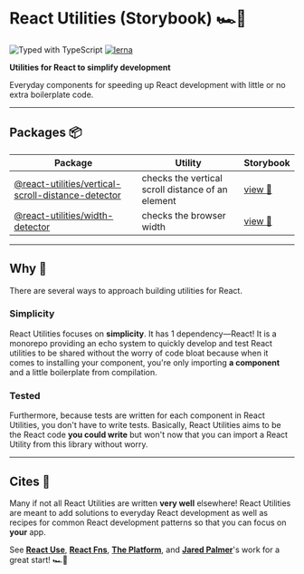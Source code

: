 
<Meta title='React Utilities Storybook' />

# React Utilities (Storybook) 🏎💨

![Typed with TypeScript](https://flat.badgen.net/badge/icon/Typed?icon=typescript&label&labelColor=blue&color=555555)
[![lerna](https://img.shields.io/badge/maintained%20with-lerna-cc00ff.svg)](https://lerna.js.org/)

**Utilities for React to simplify development**

Everyday components for speeding up React development with little or no extra boilerplate code.

---

## Packages 📦

| Package                                                                                                                                                  | Utility                                           | Storybook   |
| -------------------------------------------------------------------------------------------------------------------------------------------------------- | ------------------------------------------------- | ----------- |
| [@react-utilities/vertical-scroll-distance-detector](https://github.com/react-utilities/react-utilities/tree/packages/vertical-scroll-distance-detector) | checks the vertical scroll distance of an element | [view 📕]() |
| [@react-utilities/width-detector](https://github.com/react-utilities/react-utilities/tree/packages/width-detector)                                       | checks the browser width                          | [view 📕]() |

---

## Why 🧐

There are several ways to approach building utilities for React.

### Simplicity

React Utilities focuses on **simplicity**. It has 1 dependency—React! It is a monorepo providing an echo system to quickly develop and test React utilities to be shared without the worry of code bloat because when it comes to installing your component, you're only importing **a component** and a little boilerplate from compilation.

### Tested

Furthermore, because tests are written for each component in React Utilities, you don't have to write tests. Basically, React Utilities aims to be the React code **you could write** but won't now that you can import a React Utility from this library without worry.

---

## Cites 🙏

Many if not all React Utilities are written **very well** elsewhere! React Utilities are meant to add solutions to everyday React development as well as recipes for common React development patterns so that you can focus on **your** app.

See **[React Use](https://github.com/streamich/react-use)**, **[React Fns](https://github.com/jaredpalmer/react-fns)**, **[The Platform](https://github.com/jaredpalmer/the-platform)**, and **[Jared Palmer](https://github.com/jaredpalmer)**'s work for a great start! 🏎💨
